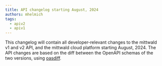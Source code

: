 ```yaml
---
title: API changelog starting August, 2024
authors: mhelmich
tags:
  - apiv2
  - apiv1
---
```


This changelog will contain all developer-relevant changes to the mittwald v1 and v2 API, and the mittwald cloud platform starting August, 2024. The API changes are based on the diff between the OpenAPI schemas of the two versions, using [oasdiff](https://www.oasdiff.com).

<!-- truncate -->